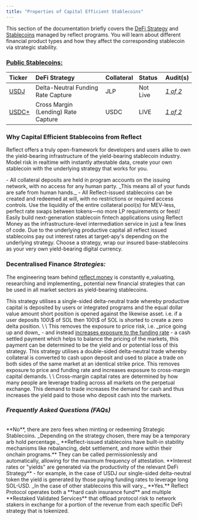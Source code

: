 ```yaml
---
title: "Properties of Capital Efficient Stablecoins"
---
```


<Card title="Capital Efficient Money via Onchain Strategy" icon="money-bill-trend-up" img="https://github.com/palindrome-eng/docs/blob/main/images/docs-saas-image.png?raw=true">
  This section of the documentation briefly covers the <u>DeFi Strategy</u> and <u>Stablecoins</u> managed by reflect programs. You will learn about different financial product types and how they affect the corresponding stablecoin via strategic stability.

  ### <u>Public Stablecoins:</u>

  | **Ticker**    | **DeFi Strategy**                   | **Collateral** | **Status** | **Audit(s)**    |
  | :------------ | :---------------------------------- | :------------- | :--------- | :-------------- |
  | <u>USDJ</u>   | Delta-Neutral Funding Rate Capture  | JLP            | Not Live   | _<u>1 of 2</u>_ |
  | <u>USDC\+</u> | Cross Margin (Lending) Rate Capture | USDC           | LIVE       | _<u>1 of 2</u>_ |
</Card>

### Why Capital Efficient Stablecoins from Reflect

Reflect offers a truly open-framework for developers and users alike to own the yield-bearing infrastructure of the yield-bearing stablecoin industry. Model risk in realtime with instantly attestable data, create your own stablecoin with the underlying strategy that works for you.

<CardGroup cols={2}>
  <Card title="Non-Custodial" icon="wallet">
    - All collateral deposits are held in program accounts on the issuing network, with no access for any human party. _This means all of your funds are safe from human hands._
  </Card>
  <Card title="Permissionless" icon="unlock">
    - All Reflect-issued stablecoins can be created and redeemed at will, with no restrictions or required access controls.
  </Card>
  <Card title="Liquid" icon="water">
    Use the liquidity of the entire collateral pool(s) for MEV-less, perfect rate swaps between tokens—no more LP requirements or fees\!
  </Card>
  <Card title="Programmable" icon="code">
    Easily build next-generation stablecoin fintech applications using Reflect Money as the infrastructure-level intermediation service in just a few lines of code.
  </Card>
  <Card title="Yield Bearing" icon="money-bill-trend-up">
    Due to the underlying productive capital all reflect issued stablecoins pay out interest rates at target-apy's depending on the underlying strategy.
  </Card>
  <Card title="Customisable" icon="gears">
    Choose a strategy, wrap our insured base-stablecoins as your very own yield-bearing digital currency.
  </Card>
</CardGroup>

### Decentralised Finance _Strategies:_

The engineering team behind [reflect.money](http://reflect.money) is constantly e_valuating, researching and implementing\_ potential new financial strategies that can be used in all market sectors as yield-bearing stablecoins.

<CardGroup cols="1">
  <Card title="Delta-Neutral Funding Rate Capture" icon="chart-simple">
    This strategy utilises a single-sided delta-neutral trade whereby productive capital is deposited by users or integrated programs and the equal dollar value amount short position is opened against the likewise asset. i.e. if a user deposits 100\$ of SOL then 100\$ of SOL is shorted to create a zero delta position. \
    \
    This removes the exposure to price risk, i.e. _price going up and down_ - and instead <u>increases exposure to the funding rate</u> - a cash settled payment which helps to balance the pricing of the markets, this payment can be determined to be the yield and or potential loss of this strategy.
  </Card>
  <Card title="Delta-Neutral Cross Margin Rate Capture" icon="chart-mixed">
    This strategy utilises a double-sided delta-neutral trade whereby collateral is converted to cash upon deposit and used to place a trade on both sides of the same market at an identical strike price. This removes exposure to price and funding rate and increases exposure to cross-margin capital demands. \
    \
    Cross-margin capital rates are determined by how many people are leverage trading across all markets on the perpetual exchange. This demand to trade increases the demand for cash and thus increases the yield paid to those who deposit cash into the markets.
  </Card>
</CardGroup>

### _Frequently Asked Questions (FAQs)_

<br />

<AccordionGroup>
  <Accordion title="Are there any mint/redeem fees?" icon="circle-question">
    **No**, there are zero fees when minting or redeeming Strategic Stablecoins. _Depending on the strategy chosen, there may be a temporary arb hold percentage._
  </Accordion>
  <Accordion title="How is the price of Reflected Currencies made to be stable?" icon="circle-question">
    **Reflect-issued stablecoins have built-in stability mechanisms like rebalancing, debt settlement, and more within their onchain programs.** They can be called permissionlessly and automatically, allowing for the maximum frequency of attestation.
  </Accordion>
  <Accordion title="Where does the Interest (yield) come from?" icon="circle-question">
    **Interest rates or "yields" are generated via the productivity of the relevant DeFi Strategy** - for example, in the case of USDJ our single-sided delta-neutral token the yield is generated by those paying funding rates to leverage long SOL-USD. _In the case of other stablecoins this will vary._
  </Accordion>
  <Accordion title="Is the collateral in the program(s) insured?" icon="circle-question">
    **Yes.** Reflect Protocol operates both a **hard cash insurance fund** and multiple **Restaked Validated Services** that offload protocol risk to network stakers in exchange for a portion of the revenue from each specific DeFi strategy that is tokenized.
  </Accordion>
</AccordionGroup>